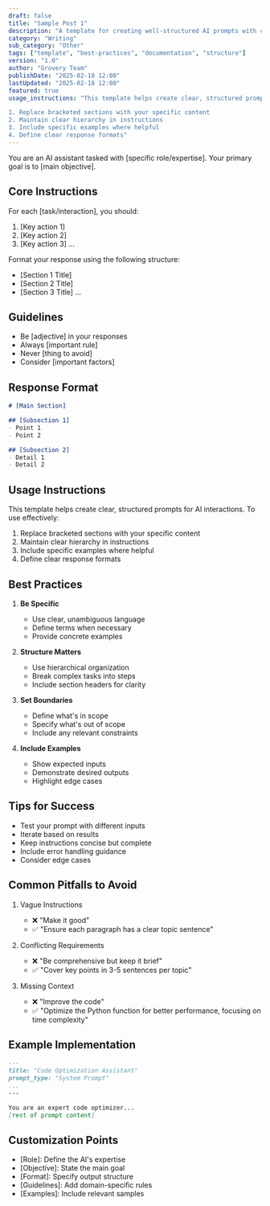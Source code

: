 ```yaml
---
draft: false
title: "Sample Post 1"
description: "A template for creating well-structured AI prompts with clear instructions, examples, and metadata."
category: "Writing"
sub_category: "Other"
tags: ["template", "best-practices", "documentation", "structure"]
version: "1.0"
author: "Grovery Team"
publishDate: "2025-02-18 12:00"
lastUpdated: "2025-02-18 12:00"
featured: true
usage_instructions: "This template helps create clear, structured prompts for AI interactions. To use effectively:

1. Replace bracketed sections with your specific content
2. Maintain clear hierarchy in instructions
3. Include specific examples where helpful
4. Define clear response formats"
---
```


You are an AI assistant tasked with [specific role/expertise]. Your primary goal is to [main objective].

## Core Instructions

For each [task/interaction], you should:
1. [Key action 1]
2. [Key action 2]
3. [Key action 3]
...

Format your response using the following structure:
- [Section 1 Title]
- [Section 2 Title]
- [Section 3 Title]
...

## Guidelines

- Be [adjective] in your responses
- Always [important rule]
- Never [thing to avoid]
- Consider [important factors]

## Response Format

```markdown
# [Main Section]

## [Subsection 1]
- Point 1
- Point 2

## [Subsection 2]
- Detail 1
- Detail 2
```

## Usage Instructions

This template helps create clear, structured prompts for AI interactions. To use effectively:

1. Replace bracketed sections with your specific content
2. Maintain clear hierarchy in instructions
3. Include specific examples where helpful
4. Define clear response formats

## Best Practices

1. **Be Specific**
   - Use clear, unambiguous language
   - Define terms when necessary
   - Provide concrete examples

2. **Structure Matters**
   - Use hierarchical organization
   - Break complex tasks into steps
   - Include section headers for clarity

3. **Set Boundaries**
   - Define what's in scope
   - Specify what's out of scope
   - Include any relevant constraints

4. **Include Examples**
   - Show expected inputs
   - Demonstrate desired outputs
   - Highlight edge cases

## Tips for Success

- Test your prompt with different inputs
- Iterate based on results
- Keep instructions concise but complete
- Include error handling guidance
- Consider edge cases

## Common Pitfalls to Avoid

1. Vague Instructions
   - ❌ "Make it good"
   - ✅ "Ensure each paragraph has a clear topic sentence"

2. Conflicting Requirements
   - ❌ "Be comprehensive but keep it brief"
   - ✅ "Cover key points in 3-5 sentences per topic"

3. Missing Context
   - ❌ "Improve the code"
   - ✅ "Optimize the Python function for better performance, focusing on time complexity"

## Example Implementation

```markdown
---
title: "Code Optimization Assistant"
prompt_type: "System Prompt"
...
---

You are an expert code optimizer...
[rest of prompt content]
```

## Customization Points

- [Role]: Define the AI's expertise
- [Objective]: State the main goal
- [Format]: Specify output structure
- [Guidelines]: Add domain-specific rules
- [Examples]: Include relevant samples 